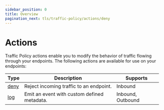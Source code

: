 ```yaml
---
sidebar_position: 0
title: Overview
pagination_next: tls/traffic-policy/actions/deny
---
```


# Actions

Traffic Policy actions enable you to modify the behavior of traffic flowing through your endpoints. The following actions are available for use on your endpoints:

| Type         | Description                                 | Supports          |
| ------------ | ------------------------------------------- | ----------------- |
| [deny](deny) | Reject incoming traffic to an endpoint.     | Inbound           |
| [log](log)   | Emit an event with custom defined metadata. | Inbound, Outbound |
